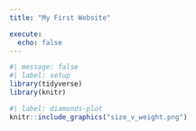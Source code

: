 ```yaml
---
title: "My First Website"

execute: 
  echo: false
---
```


```r
#| message: false
#| label: setup
library(tidyverse)
library(knitr)
```

```r
#| label: diamonds-plot
knitr::include_graphics("size_v_weight.png")
```

